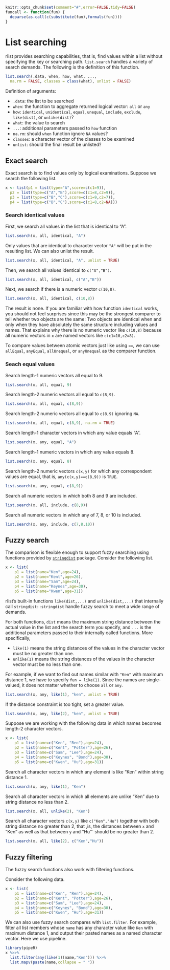<!--
%\VignetteEngine{knitr}
%\VignetteIndexEntry{List searching}
-->

```r
knitr::opts_chunk$set(comment="#",error=FALSE,tidy=FALSE)
funcall <- function(fun) {
  deparse(as.call(c(substitute(fun),formals(fun))))
}
```

# List searching

rlist provides searching capabilities, that is, find values within a list without specifying the key or searching path. `list.search` handles a variety of search demands. The following is the definition of this function.

```r
list.search(.data, when, how, what, ...,
  na.rm = FALSE, classes = class(what), unlist = FALSE)
```

Definition of arguments:

- `.data`: the list to be searched
- `when`: the function to aggregate returned logical vector: `all` or `any`
- `how`: `identical`, `unidentical`, `equal`, `unequal`, `include`,  `exclude`, `like(dist)`, or `unlike(dist)`?
- `what`: the value to search
- `...`: additional parameters passed to `how` function
- `na.rm`: should `when` function ignore `NA` values?
- `classes`: a character vector of the classes to be examined
- `unlist`: should the final result be unlisted?

## Exact search

Exact search is to find values only by logical examinations. Suppose we search the following list.

```r
x <- list(p1 = list(type="A",score=c(c1=9)),
  p2 = list(type=c("A","B"),score=c(c1=8,c2=9)),
  p3 = list(type=c("B","C"),score=c(c1=9,c2=7)),
  p4 = list(type=c("B","C"),score=c(c1=8,c2=NA)))
```

### Search identical values

First, we search all values in the list that is identical to "A".

```r
list.search(x, all, identical, "A")
```

Only values that are identical to character vector `"A"` will be put in the resulting list. We can also unlist the result.

```r
list.search(x, all, identical, "A", unlist = TRUE)
```

Then, we search all values identical to `c("A","B")`.

```r
list.search(x, all, identical, c("A","B"))
```

Next, we search if there is a numeric vector `c(10,8)`.

```r
list.search(x, all, identical, c(10,8))
```

The result is none. If you are familiar with how function `identical` works, you should not feel surprises since this may be the strongest comparer to tell whether two objects are the same: Two objects are identical when and only when they have absolutely the same structure including values and names. That explains why there is no numeric vector like `c(10,8)` because all numeric vectors in `x` are named vectors like `c(c1=10,c2=8)`. 

To compare values between atomic vectors just like using `==`, we can use `allEqual`, `anyEqual`, `allUnequal`, or `anyUnequal` as the comparer function.

### Seach equal values

Search length-1 numeric vectors all equal to 9.

```r
list.search(x, all, equal, 9)
```

Search length-2 numeric vectors all equal to `c(8,9)`.

```r
list.search(x, all, equal, c(8,9))
```

Search length-2 numeric vectors all equal to `c(8,9)` ignoring `NA`.

```r
list.search(x, all, equal, c(8,9), na.rm = TRUE)
```

Search length-1 character vectors in which any value equals "A".

```r
list.search(x, any, equal, "A")
```

Search length-1 numeric vectors in which any value equals 8.

```r
list.search(x, any, equal, 8)
```

Search length-2 numeric vectors `c(x,y)` for which any correspondent values are equal, that is, `any(c(x,y)==c(8,9))` is `TRUE`.

```r
list.search(x, any, equal, c(8,9))
```


Search all numeric vectors in which both 8 and 9 are included.

```r
list.search(x, all, include, c(8,9))
```

Search all numeric vectors in which any of 7, 8, or 10 is included.

```r
list.search(x, any, include, c(7,8,10))
```

## Fuzzy search

The comparison is flexible enough to support fuzzy searching using functions provided by [`stringdist`](http://cran.r-project.org/web/packages/stringdist/index.html) package. Consider the following list.

```r
x <- list(
    p1 = list(name="Ken",age=24),
    p2 = list(name="Kent",age=26),
    p3 = list(name="Sam",age=24),
    p4 = list(name="Keynes",age=30),
    p5 = list(name="Kwen",age=31))
```

rlist's built-in functions `like(dist,...)` and `unlike(dist,...)` that internally call `stringdist::stringdist` handle fuzzy search to meet a wide range of demands. 

For both functions, `dist` means the maximum string distance between the actual value in the list and the search term you specify, and `...` is the additional parameters passed to their internally called functions. More specifically,

- `like(1)` means the string distances of the values in the character vector must be no greater than one.
- `unlike(1)` means the string distances of the values in the character vector must be no less than one.

For example, if we want to find out names similar with `"Ken"` with maximum distance 1, we have to specify `fun = like(1)`. Since the names are single-valued, it does not matter whether to choose `all` or `any`.

```r
list.search(x, any, like(1), "ken", unlist = TRUE)
```

If the distance constraint is too tight, set a greater value.

```r
list.search(x, any, like(2), "ken", unlist = TRUE)
```

Suppose we are working with the following data in which names becomes length-2 character vectors.

```r
x <- list(
    p1 = list(name=c("Ken", "Ren"),age=24),
    p2 = list(name=c("Kent", "Potter"),age=26),
    p3 = list(name=c("Sam", "Lee"),age=24),
    p4 = list(name=c("Keynes", "Bond"),age=30),
    p5 = list(name=c("Kwen", "Hu"),age=31))
```

Search all character vectors in which any element is like "Ken" within string distance 1.

```r
list.search(x, any, like(1), "Ken")
```

Search all character vectors in which all elements are unlike "Ken" due to string distance no less than 2.

```r
list.search(x, all, unlike(2), "Ken")
```

Search all character vectors `c(x,y)` like `c("Ken","Hu")` together with both string distance no greater than 2, that ,is, the distances between `x` and "Ken" as well as that between `y` and "Hu"` should be no greater than 2.

```r
list.search(x, all, like(2), c("Ken","Hu"))
```

## Fuzzy filtering

The fuzzy search functions also work with filtering functions.

Consider the following data.

```r
x <- list(
    p1 = list(name=c("Ken", "Ren"),age=24),
    p2 = list(name=c("Kent", "Potter"),age=26),
    p3 = list(name=c("Sam", "Lee"),age=24),
    p4 = list(name=c("Keynes", "Bond"),age=30),
    p5 = list(name=c("Kwen", "Hu"),age=31))
```

We can also use fuzzy search compares with `list.filter`. For example, filter all list members whose `name` has any character value like `Ken` with maximum distance 1, and output their pasted names as a named character vector. Here we use pipeline.

```r
library(pipeR)
x %>>%
  list.filter(any(like(1)(name,"Ken"))) %>>%
  list.mapv(paste(name,collapse = " "))
```
